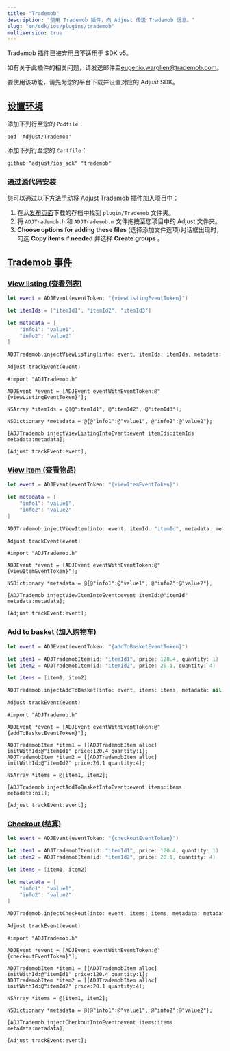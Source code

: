 ```yaml
---
title: "Trademob"
description: "使用 Trademob 插件，向 Adjust 传送 Trademob 信息。"
slug: "en/sdk/ios/plugins/trademob"
multiVersion: true
---
```

<sdkversion version="v5"> <minorversion removed="v5"> 

Trademob 插件已被弃用且不适用于 SDK v5。
</MinorVersion> </SdkVersion> <sdkversion version="v4"> <callout type="note"> 

如有关于此插件的相关问题，请发送邮件至[eugenio.warglien@trademob.com](mailto:eugenio.warglien@trademob.com)。
</Callout> 

要使用该功能，请先为您的平台下载并设置对应的 Adjust SDK。

[设置环境](set-up-your-environment)
-------------------------------

<tabs> <tab title="Cocoapods"> 

添加下列行至您的 `Podfile`：
<codeblock title="Podfile"> 

```text
pod 'Adjust/Trademob'
```

</CodeBlock> </Tab> <tab title="Carthage"> 

添加下列行至您的 `Cartfile`：
<codeblock title="Cartfile"> 

```text
github "adjust/ios_sdk" "trademob"
```

</CodeBlock> </Tab> </Tabs> 

### [通过源代码安装](install-from-source)

您可以通过以下方法手动将 Adjust Trademob 插件加入项目中：

1. 在从[发布页面](https://github.com/adjust/ios_sdk/releases)下载的存档中找到 `plugin/Trademob` 文件夹。
2. 将 `ADJTrademob.h` 和 `ADJTrademob.m` 文件拖拽至您项目中的 Adjust 文件夹。
3. **Choose options for adding these files** \(选择添加文件选项\)对话框出现时，勾选 **Copy items if needed** 并选择 **Create groups** 。

[Trademob 事件](trademob-events)
------------------------------

### [View listing  \(查看列表\)](view-listing)

<tabs> <tab title="Swift" sync="swift"> 

```swift
let event = ADJEvent(eventToken: "{viewListingEventToken}")

let itemIds = ["itemId1", "itemId2", "itemId3"]

let metadata = [
    "info1": "value1",
    "info2": "value2"
]

ADJTrademob.injectViewListing(into: event, itemIds: itemIds, metadata: metadata)

Adjust.trackEvent(event)
```

</Tab> <tab title="Objective-C" sync="objc"> 

```objc
#import "ADJTrademob.h"

ADJEvent *event = [ADJEvent eventWithEventToken:@"{viewListingEventToken}"];

NSArray *itemIds = @[@"itemId1", @"itemId2", @"itemId3"];

NSDictionary *metadata = @{@"info1":@"value1", @"info2":@"value2"};

[ADJTrademob injectViewListingIntoEvent:event itemIds:itemIds metadata:metadata];

[Adjust trackEvent:event];
```

</Tab> </Tabs> 

### [View Item \(查看物品\)](view-item)

<tabs> <tab title="Swift" sync="swift"> 

```swift
let event = ADJEvent(eventToken: "{viewItemEventToken}")

let metadata = [
    "info1": "value1",
    "info2": "value2"
]

ADJTrademob.injectViewItem(into: event, itemId: "itemId", metadata: metadata)

Adjust.trackEvent(event)
```

</Tab> <tab title="Objective-C" sync="objc"> 

```objc
#import "ADJTrademob.h"

ADJEvent *event = [ADJEvent eventWithEventToken:@"{viewItemEventToken}"];

NSDictionary *metadata = @{@"info1":@"value1", @"info2":@"value2"};

[ADJTrademob injectViewItemIntoEvent:event itemId:@"itemId" metadata:metadata];

[Adjust trackEvent:event];
```

</Tab> </Tabs> 

### [Add to basket \(加入购物车\)](add-to-basket)

<tabs> <tab title="Swift" sync="swift"> 

```swift
let event = ADJEvent(eventToken: "{addToBasketEventToken}")

let item1 = ADJTrademobItem(id: "itemId1", price: 120.4, quantity: 1)
let item2 = ADJTrademobItem(id: "itemId2", price: 20.1, quantity: 4)

let items = [item1, item2]

ADJTrademob.injectAddToBasket(into: event, items: items, metadata: nil)

Adjust.trackEvent(event)
```

</Tab> <tab title="Objective-C" sync="objc"> 

```objc
#import "ADJTrademob.h"

ADJEvent *event = [ADJEvent eventWithEventToken:@"{addToBasketEventToken}"];

ADJTrademobItem *item1 = [[ADJTrademobItem alloc] initWithId:@"itemId1" price:120.4 quantity:1];
ADJTrademobItem *item2 = [[ADJTrademobItem alloc] initWithId:@"itemId2" price:20.1 quantity:4];

NSArray *items = @[item1, item2];

[ADJTrademob injectAddToBasketIntoEvent:event items:items metadata:nil];

[Adjust trackEvent:event];
```

</Tab> </Tabs> 

### [Checkout \(结算\)](checkout)

<tabs> <tab title="Swift" sync="swift"> 

```swift
let event = ADJEvent(eventToken: "{checkoutEventToken}")

let item1 = ADJTrademobItem(id: "itemId1", price: 120.4, quantity: 1)
let item2 = ADJTrademobItem(id: "itemId2", price: 20.1, quantity: 4)

let items = [item1, item2]

let metadata = [
    "info1": "value1",
    "info2": "value2"
]

ADJTrademob.injectCheckout(into: event, items: items, metadata: metadata)

Adjust.trackEvent(event)
```

</Tab> <tab title="Objective-C" sync="objc"> 

```objc
#import "ADJTrademob.h"

ADJEvent *event = [ADJEvent eventWithEventToken:@"{checkoutEventToken}"];

ADJTrademobItem *item1 = [[ADJTrademobItem alloc] initWithId:@"itemId1" price:120.4 quantity:1];
ADJTrademobItem *item2 = [[ADJTrademobItem alloc] initWithId:@"itemId2" price:20.1 quantity:4];

NSArray *items = @[item1, item2];

NSDictionary *metadata = @{@"info1":@"value1", @"info2":@"value2"};

[ADJTrademob injectCheckoutIntoEvent:event items:items metadata:metadata];

[Adjust trackEvent:event];
```

</Tab> </Tabs> </SdkVersion>


